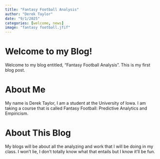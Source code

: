 ```yaml
---
title: "Fantasy Football Analysis"
author: "Derek Taylor"
date: "9/1/2025"
categories: [welcome, news]
image: "fantasy football.jfif"
---
```


# Welcome to my Blog! {#sec-welcome}

Welcome to my blog entitled, "Fantasy Football Analysis".
This is my first blog post.

# About Me

My name is Derek Taylor, I am a student at the University of Iowa. I am taking a course that is called Fantasy Football: Predictive Analytics and Empiricism.

# About This Blog

My blogs will be about all the analyzing and work that I will be doing in my class. I won't lie, I don't totally know what that entails but I know it'll be fun.
